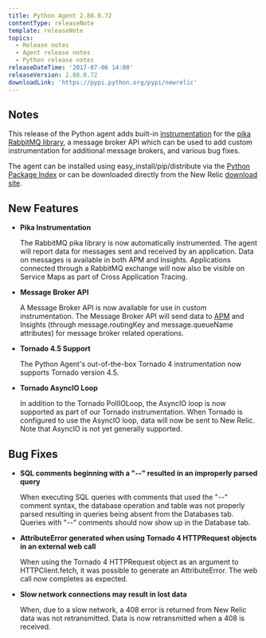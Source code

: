 ```yaml
---
title: Python Agent 2.88.0.72
contentType: releaseNote
template: releaseNote
topics:
  - Release notes
  - Agent release notes
  - Python release notes
releaseDateTime: '2017-07-06 14:00'
releaseVersion: 2.88.0.72
downloadLink: 'https://pypi.python.org/pypi/newrelic'
---
```


## Notes

This release of the Python agent adds built-in [instrumentation](https://docs.newrelic.com/docs/agents/python-agent/supported-features/use-rabbitmq-message-queues) for the [pika RabbitMQ library](https://pypi.python.org/pypi/pika), a message broker API which can be used to add custom instrumentation for additional message brokers, and various bug fixes.

The agent can be installed using easy_install/pip/distribute via the [Python Package Index](https://pypi.python.org/pypi/newrelic) or can be downloaded directly from the New Relic [download site](http://download.newrelic.com/python_agent/release/).

## New Features

* **Pika Instrumentation**

  The RabbitMQ pika library is now automatically instrumented. The agent will report data for messages sent and received by an application. Data on messages is available in both APM and Insights. Applications connected through a RabbitMQ exchange will now also be visible on Service Maps as part of Cross Application Tracing.
* **Message Broker API**

  A Message Broker API is now available for use in custom instrumentation. The Message Broker API will send data to [APM](https://docs.newrelic.com/docs/agents/python-agent/supported-features/use-rabbitmq-message-queues) and Insights (through message.routingKey and message.queueName attributes) for message broker related operations.
* **Tornado 4.5 Support**

  The Python Agent's out-of-the-box Tornado 4 instrumentation now supports Tornado version 4.5.
* **Tornado AsyncIO Loop**

  In addition to the Tornado PollIOLoop, the AsyncIO loop is now supported as part of our Tornado instrumentation. When Tornado is configured to use the AsyncIO loop, data will now be sent to New Relic. Note that AsyncIO is not yet generally supported.

## Bug Fixes

* **SQL comments beginning with a "--" resulted in an improperly parsed query**

  When executing SQL queries with comments that used the "--" comment syntax, the database operation and table was not properly parsed resulting in queries being absent from the Databases tab. Queries with "--" comments should now show up in the Database tab.
* **AttributeError generated when using Tornado 4 HTTPRequest objects in an external web call**

  When using the Tornado 4 HTTPRequest object as an argument to HTTPClient.fetch, it was possible to generate an AttributeError. The web call now completes as expected.
* **Slow network connections may result in lost data**

  When, due to a slow network, a 408 error is returned from New Relic data was not retransmitted. Data is now retransmitted when a 408 is received.

